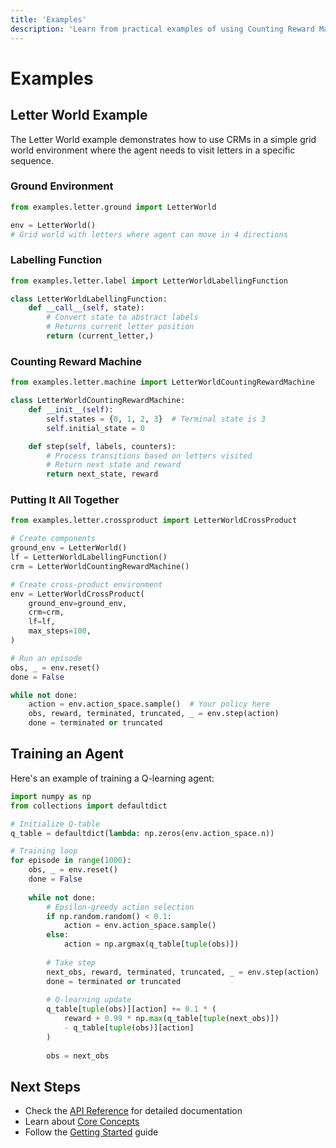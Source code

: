 ```yaml
---
title: 'Examples'
description: 'Learn from practical examples of using Counting Reward Machines'
---
```


# Examples

## Letter World Example

The Letter World example demonstrates how to use CRMs in a simple grid world environment where the agent needs to visit letters in a specific sequence.

### Ground Environment

```python
from examples.letter.ground import LetterWorld

env = LetterWorld()
# Grid world with letters where agent can move in 4 directions
```

### Labelling Function

```python
from examples.letter.label import LetterWorldLabellingFunction

class LetterWorldLabellingFunction:
    def __call__(self, state):
        # Convert state to abstract labels
        # Returns current letter position
        return (current_letter,)
```

### Counting Reward Machine

```python
from examples.letter.machine import LetterWorldCountingRewardMachine

class LetterWorldCountingRewardMachine:
    def __init__(self):
        self.states = {0, 1, 2, 3}  # Terminal state is 3
        self.initial_state = 0

    def step(self, labels, counters):
        # Process transitions based on letters visited
        # Return next state and reward
        return next_state, reward
```

### Putting It All Together

```python
from examples.letter.crossproduct import LetterWorldCrossProduct

# Create components
ground_env = LetterWorld()
lf = LetterWorldLabellingFunction()
crm = LetterWorldCountingRewardMachine()

# Create cross-product environment
env = LetterWorldCrossProduct(
    ground_env=ground_env,
    crm=crm,
    lf=lf,
    max_steps=100,
)

# Run an episode
obs, _ = env.reset()
done = False

while not done:
    action = env.action_space.sample()  # Your policy here
    obs, reward, terminated, truncated, _ = env.step(action)
    done = terminated or truncated
```

## Training an Agent

Here's an example of training a Q-learning agent:

```python
import numpy as np
from collections import defaultdict

# Initialize Q-table
q_table = defaultdict(lambda: np.zeros(env.action_space.n))

# Training loop
for episode in range(1000):
    obs, _ = env.reset()
    done = False
    
    while not done:
        # Epsilon-greedy action selection
        if np.random.random() < 0.1:
            action = env.action_space.sample()
        else:
            action = np.argmax(q_table[tuple(obs)])
            
        # Take step
        next_obs, reward, terminated, truncated, _ = env.step(action)
        done = terminated or truncated
        
        # Q-learning update
        q_table[tuple(obs)][action] += 0.1 * (
            reward + 0.99 * np.max(q_table[tuple(next_obs)])
            - q_table[tuple(obs)][action]
        )
        
        obs = next_obs
```

## Next Steps

- Check the [API Reference](/api-reference) for detailed documentation
- Learn about [Core Concepts](/concepts)
- Follow the [Getting Started](/getting-started) guide 